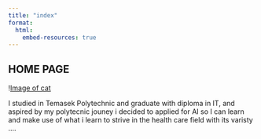```yaml
---
title: "index"
format: 
  html:
    embed-resources: true
---
```


## HOME PAGE

\![Image of cat](imgs/images.jpg)

I studied in Temasek Polytechnic and graduate with diploma in IT, and aspired by my polytecnic jouney i decided to applied for AI so I can learn and make use of what i learn to strive in the health care field with its varisty ....

## 
